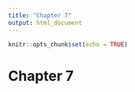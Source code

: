 ```yaml
---
title: "Chapter 7"
output: html_document
---
```


```r
knitr::opts_chunk$set(echo = TRUE)
```

# Chapter 7
